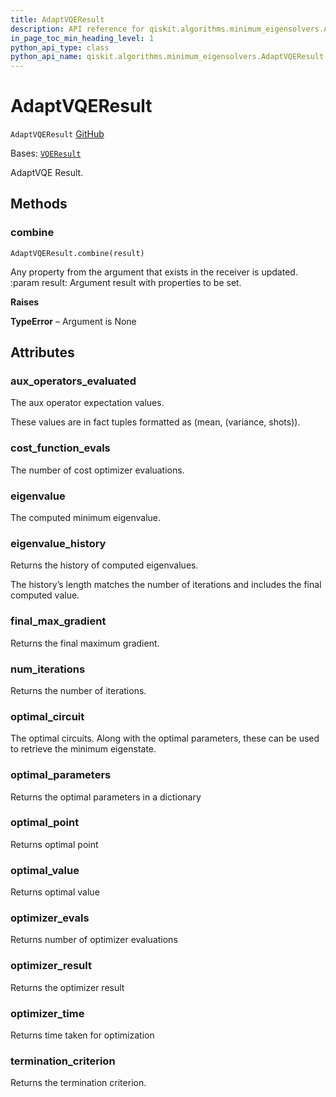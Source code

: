 ```yaml
---
title: AdaptVQEResult
description: API reference for qiskit.algorithms.minimum_eigensolvers.AdaptVQEResult
in_page_toc_min_heading_level: 1
python_api_type: class
python_api_name: qiskit.algorithms.minimum_eigensolvers.AdaptVQEResult
---
```


# AdaptVQEResult

<span id="qiskit.algorithms.minimum_eigensolvers.AdaptVQEResult" />

`AdaptVQEResult` [GitHub](https://github.com/qiskit/qiskit/tree/stable/0.24/qiskit/algorithms/minimum_eigensolvers/adapt_vqe.py "view source code")

Bases: [`VQEResult`](qiskit.algorithms.minimum_eigensolvers.VQEResult "qiskit.algorithms.minimum_eigensolvers.vqe.VQEResult")

AdaptVQE Result.

## Methods

<span id="qiskit-algorithms-minimum-eigensolvers-adaptvqeresult-combine" />

### combine

<span id="qiskit.algorithms.minimum_eigensolvers.AdaptVQEResult.combine" />

`AdaptVQEResult.combine(result)`

Any property from the argument that exists in the receiver is updated. :param result: Argument result with properties to be set.

**Raises**

**TypeError** – Argument is None

## Attributes

<span id="qiskit.algorithms.minimum_eigensolvers.AdaptVQEResult.aux_operators_evaluated" />

### aux\_operators\_evaluated

The aux operator expectation values.

These values are in fact tuples formatted as (mean, (variance, shots)).

<span id="qiskit.algorithms.minimum_eigensolvers.AdaptVQEResult.cost_function_evals" />

### cost\_function\_evals

The number of cost optimizer evaluations.

<span id="qiskit.algorithms.minimum_eigensolvers.AdaptVQEResult.eigenvalue" />

### eigenvalue

The computed minimum eigenvalue.

<span id="qiskit.algorithms.minimum_eigensolvers.AdaptVQEResult.eigenvalue_history" />

### eigenvalue\_history

Returns the history of computed eigenvalues.

The history’s length matches the number of iterations and includes the final computed value.

<span id="qiskit.algorithms.minimum_eigensolvers.AdaptVQEResult.final_max_gradient" />

### final\_max\_gradient

Returns the final maximum gradient.

<span id="qiskit.algorithms.minimum_eigensolvers.AdaptVQEResult.num_iterations" />

### num\_iterations

Returns the number of iterations.

<span id="qiskit.algorithms.minimum_eigensolvers.AdaptVQEResult.optimal_circuit" />

### optimal\_circuit

The optimal circuits. Along with the optimal parameters, these can be used to retrieve the minimum eigenstate.

<span id="qiskit.algorithms.minimum_eigensolvers.AdaptVQEResult.optimal_parameters" />

### optimal\_parameters

Returns the optimal parameters in a dictionary

<span id="qiskit.algorithms.minimum_eigensolvers.AdaptVQEResult.optimal_point" />

### optimal\_point

Returns optimal point

<span id="qiskit.algorithms.minimum_eigensolvers.AdaptVQEResult.optimal_value" />

### optimal\_value

Returns optimal value

<span id="qiskit.algorithms.minimum_eigensolvers.AdaptVQEResult.optimizer_evals" />

### optimizer\_evals

Returns number of optimizer evaluations

<span id="qiskit.algorithms.minimum_eigensolvers.AdaptVQEResult.optimizer_result" />

### optimizer\_result

Returns the optimizer result

<span id="qiskit.algorithms.minimum_eigensolvers.AdaptVQEResult.optimizer_time" />

### optimizer\_time

Returns time taken for optimization

<span id="qiskit.algorithms.minimum_eigensolvers.AdaptVQEResult.termination_criterion" />

### termination\_criterion

Returns the termination criterion.

